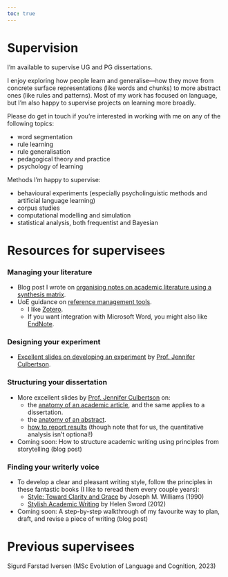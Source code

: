 ```yaml
---
toc: true
---
```


# Supervision

I'm available to supervise UG and PG dissertations.

I enjoy exploring how people learn and generalise---how they move from concrete surface representations (like words and chunks) to more abstract ones (like rules and patterns).
Most of my work has focused on language, but I'm also happy to supervise projects on learning more broadly.

Please do get in touch if you're interested in working with me on any of the following topics:

- word segmentation
- rule learning
- rule generalisation
- pedagogical theory and practice
- psychology of learning


Methods I'm happy to supervise:

- behavioural experiments (especially psycholinguistic methods and artificial language learning)
- corpus studies
- computational modelling and simulation
- statistical analysis, both frequentist and Bayesian


# Resources for supervisees

### Managing your literature

- Blog post I wrote on [organising notes on academic literature using a synthesis matrix](https://elizabethpankratz.github.io/posts/01-phd-litreview/).
- UoE guidance on [reference management tools](https://edinburgh-uk.libguides.com/referencing).
  - I like [Zotero](https://www.zotero.org/support/quick_start_guide).
  - If you want integration with Microsoft Word, you might also like [EndNote](https://information-services.ed.ac.uk/computing/desktop-personal/software/main-software-deals/endnote).
  
### Designing your experiment

- [Excellent slides on developing an experiment](https://www.overleaf.com/project/61893e79109b4671090a1b3d) by [Prof. Jennifer Culbertson](https://jennifer-culbertson.github.io).
  
  
### Structuring your dissertation

- More excellent slides by [Prof. Jennifer Culbertson](https://jennifer-culbertson.github.io) on:
  - the [anatomy of an academic article](https://www.overleaf.com/read/tncxzwhxwjqm#32dac2), and the same applies to a dissertation.
  - the [anatomy of an abstract](https://www.overleaf.com/project/6180eac35af212e4fc9d1fe4).
  - [how to report results](https://www.overleaf.com/project/61a619a5e834813ea3b6a932) (though note that for us, the quantitative analysis isn't optional!)
- Coming soon: How to structure academic writing using principles from storytelling (blog post)


### Finding your writerly voice

- To develop a clear and pleasant writing style, follow the principles in these fantastic books (I like to reread them every couple years):
  - [Style: Toward Clarity and Grace](https://www.goodreads.com/book/show/246853.Style) by Joseph M. Williams (1990)
  - [Stylish Academic Writing](https://www.goodreads.com/book/show/13540208-stylish-academic-writing) by Helen Sword (2012)
- Coming soon: A step-by-step walkthrough of my favourite way to plan, draft, and revise a piece of writing (blog post)


# Previous supervisees

Sigurd Farstad Iversen (MSc Evolution of Language and Cognition, 2023)
